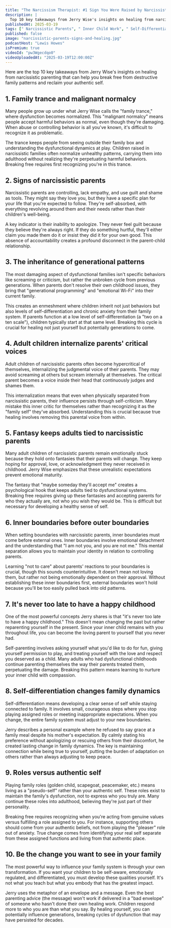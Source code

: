 ```yaml
---
title: "The Narcissism Therapist: #1 Sign You Were Raised by Narcissistic Parents!"
description: |
  Top 10 key takeaways from Jerry Wise's insights on healing from narcissistic parenting that can help you break free from destructive family patterns and reclaim your authentic self.
publishedAt: 2025-03-19
tags: [" Narcissistic Parents", " Inner Child Work", " Self-Differentiation"]
published: false
image: "narcissistic-parents-signs-and-healing.jpg"
podcastHost: "Lewis Howes"
isPremium: true
videoId: "pw3Wgecdqo0"
videoUploadedAt: "2025-03-19T12:00:00Z"
---
```



<PodcastSummaryPageLayout frontmatter={frontmatter}>

Here are the top 10 key takeaways from Jerry Wise's insights on healing from narcissistic parenting that can help you break free from destructive family patterns and reclaim your authentic self.

## 1. Family trance and malignant normalcy

Many people grow up under what Jerry Wise calls the "family trance," where dysfunction becomes normalized. This "malignant normalcy" means people accept harmful behaviors as normal, even though they're damaging. When abuse or controlling behavior is all you've known, it's difficult to recognize it as problematic.

The trance keeps people from seeing outside their family box and understanding the dysfunctional dynamics at play. Children raised in narcissistic families often normalize unhealthy patterns, carrying them into adulthood without realizing they're perpetuating harmful behaviors. Breaking free requires first recognizing you're in this trance.

## 2. Signs of narcissistic parents

Narcissistic parents are controlling, lack empathy, and use guilt and shame as tools. They might say they love you, but they have a specific plan for your life that you're expected to follow. They're self-absorbed, with everything revolving around them and their needs rather than their children's well-being.

A key indicator is their inability to apologize. They never feel guilt because they believe they're always right. If they do something hurtful, they'll either claim you made them do it or insist they did it for your own good. This absence of accountability creates a profound disconnect in the parent-child relationship.

## 3. The inheritance of generational patterns

The most damaging aspect of dysfunctional families isn't specific behaviors like screaming or criticism, but rather the unbroken cycle from previous generations. When parents don't resolve their own childhood issues, they bring that "generational programming" and "emotional Wi-Fi" into their current family.

This creates an enmeshment where children inherit not just behaviors but also levels of self-differentiation and chronic anxiety from their family system. If parents function at a low level of self-differentiation (a "two on a ten scale"), children typically start at that same level. Breaking this cycle is crucial for healing not just yourself but potentially generations to come.

## 4. Adult children internalize parents' critical voices

Adult children of narcissistic parents often become hypercritical of themselves, internalizing the judgmental voice of their parents. They may avoid screaming at others but scream internally at themselves. The critical parent becomes a voice inside their head that continuously judges and shames them.

This internalization means that even when physically separated from narcissistic parents, their influence persists through self-criticism. Many mistake this inner critic for themselves rather than recognizing it as the "family self" they've absorbed. Understanding this is crucial because true healing involves removing this parental voice from within.

## 5. Fantasy keeps adults tied to narcissistic parents

Many adult children of narcissistic parents remain emotionally stuck because they hold onto fantasies that their parents will change. They keep hoping for approval, love, or acknowledgment they never received in childhood. Jerry Wise emphasizes that these unrealistic expectations prevent emotional maturity.

The fantasy that "maybe someday they'll accept me" creates a psychological hook that keeps adults tied to dysfunctional systems. Breaking free requires giving up these fantasies and accepting parents for who they actually are, not who you wish they would be. This is difficult but necessary for developing a healthy sense of self.

## 6. Inner boundaries before outer boundaries

When setting boundaries with narcissistic parents, inner boundaries must come before external ones. Inner boundaries involve emotional detachment and the understanding that "I am not you, and you are not me." This mental separation allows you to maintain your identity in relation to controlling parents.

Learning "not to care" about parents' reactions to your boundaries is crucial, though this sounds counterintuitive. It doesn't mean not loving them, but rather not being emotionally dependent on their approval. Without establishing these inner boundaries first, external boundaries won't hold because you'll be too easily pulled back into old patterns.

## 7. It's never too late to have a happy childhood

One of the most powerful concepts Jerry shares is that "it's never too late to have a happy childhood." This doesn't mean changing the past but rather reparenting yourself in the present. Since your inner child remains with you throughout life, you can become the loving parent to yourself that you never had.

Self-parenting involves asking yourself what you'd like to do for fun, giving yourself permission to play, and treating yourself with the love and respect you deserved as a child. Many adults who had dysfunctional childhoods continue parenting themselves the way their parents treated them, perpetuating the damage. Breaking this pattern means learning to nurture your inner child with compassion.

## 8. Self-differentiation changes family dynamics

Self-differentiation means developing a clear sense of self while staying connected to family. It involves small, courageous steps where you stop playing assigned roles or meeting inappropriate expectations. When you change, the entire family system must adjust to your new boundaries.

Jerry describes a personal example where he refused to say grace at a family meal despite his mother's expectation. By calmly stating his preference without apologizing or rescuing others from their discomfort, he created lasting change in family dynamics. The key is maintaining connection while being true to yourself, putting the burden of adaptation on others rather than always adjusting to keep peace.

## 9. Roles versus authentic self

Playing family roles (golden child, scapegoat, peacemaker, etc.) means living as a "pseudo-self" rather than your authentic self. These roles exist to maintain the family's dysfunction, not to express who you truly are. Many continue these roles into adulthood, believing they're just part of their personality.

Breaking free requires recognizing when you're acting from genuine values versus fulfilling a role assigned to you. For instance, supporting others should come from your authentic beliefs, not from playing the "pleaser" role out of anxiety. True change comes from identifying your real self separate from these assigned functions and living from that authentic place.

## 10. Be the change you want to see in your family

The most powerful way to influence your family system is through your own transformation. If you want your children to be self-aware, emotionally regulated, and differentiated, you must develop these qualities yourself. It's not what you teach but what you embody that has the greatest impact.

Jerry uses the metaphor of an envelope and a message. Even the best parenting advice (the message) won't work if delivered in a "bad envelope" of someone who hasn't done their own healing work. Children respond more to who you are than what you say. By healing yourself, you can potentially influence generations, breaking cycles of dysfunction that may have persisted for decades.

</PodcastSummaryPageLayout>
